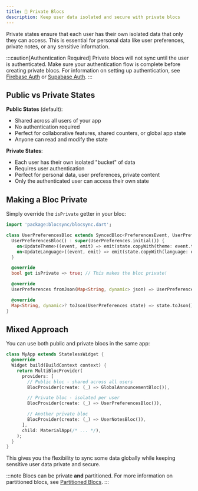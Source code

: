 ```yaml
---
title: 🤫 Private Blocs
description: Keep user data isolated and secure with private blocs
---
```


Private states ensure that each user has their own isolated data that only they
can access. This is essential for personal data like user preferences, private
notes, or any sensitive information.

:::caution[Authentication Required] Private blocs will not sync until the user
is authenticated. Make sure your authentication flow is complete before creating
private blocs. For information on setting up authentication, see
[Firebase Auth](/authentication/firebase-auth) or
[Supabase Auth](/authentication/supabase-auth). :::

## Public vs Private States

**Public States** (default):

- Shared across all users of your app
- No authentication required
- Perfect for collaborative features, shared counters, or global app state
- Anyone can read and modify the state

**Private States**:

- Each user has their own isolated "bucket" of data
- Requires user authentication
- Perfect for personal data, user preferences, private content
- Only the authenticated user can access their own state

## Making a Bloc Private

Simply override the `isPrivate` getter in your bloc:

```dart
import 'package:blocsync/blocsync.dart';

class UserPreferencesBloc extends SyncedBloc<PreferencesEvent, UserPreferences> {
  UserPreferencesBloc() : super(UserPreferences.initial()) {
    on<UpdateTheme>((event, emit) => emit(state.copyWith(theme: event.theme)));
    on<UpdateLanguage>((event, emit) => emit(state.copyWith(language: event.language)));
  }

  @override
  bool get isPrivate => true; // This makes the bloc private!

  @override
  UserPreferences fromJson(Map<String, dynamic> json) => UserPreferences.fromJson(json);

  @override
  Map<String, dynamic>? toJson(UserPreferences state) => state.toJson();
}
```

## Mixed Approach

You can use both public and private blocs in the same app:

```dart
class MyApp extends StatelessWidget {
  @override
  Widget build(BuildContext context) {
    return MultiBlocProvider(
      providers: [
        // Public bloc - shared across all users
        BlocProvider(create: (_) => GlobalAnnouncementBloc()),

        // Private bloc - isolated per user
        BlocProvider(create: (_) => UserPreferencesBloc()),

        // Another private bloc
        BlocProvider(create: (_) => UserNotesBloc()),
      ],
      child: MaterialApp(/* ... */),
    );
  }
}
```

This gives you the flexibility to sync some data globally while keeping
sensitive user data private and secure.

:::note Blocs can be private **and** partitioned. For more information on
partitioned blocs, see [Partitioned Blocs](/basics/partitioned-blocs). :::
